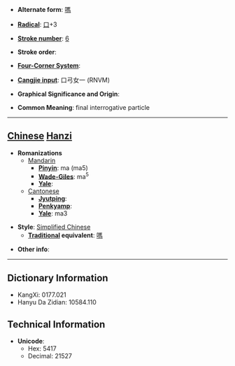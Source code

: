 * '''Alternate form''': [[嗎]]

* '''[[Wiktionary:Chinese radical index| Radical]]''': [[Wiktionary:Chinese radical index 口|口]]+3

* '''[[Wiktionary:Chinese total strokes index|Stroke number]]''': [[Wiktionary:Chinese total strokes index 6|6]]

* '''Stroke order''': 

* '''[[Wiktionary:Chinese four corner index|Four-Corner System]]''': 

* '''[[Wiktionary:Chinese Cangjie index|Cangjie input]]''': 口弓女一 (RNVM)

* '''Graphical Significance and Origin''': 

* '''Common Meaning''': final interrogative particle

----

== [[Chinese]] [[Hanzi]] ==

* '''Romanizations'''
** [[Mandarin]]
*** '''[[Pinyin]]''': ma (ma5)
*** '''[[Wade-Giles]]''': ma<sup>5</sup>
*** '''[[Yale]]''': 
**[[Cantonese]]
***'''[[Jyutping]]''':
***'''[[Penkyamp]]''': 
***'''[[Yale]]''': ma3

* '''Style''': [[Simplified Chinese]] 
** '''[[Traditional Chinese|Traditional]] equivalent''': [[嗎]]

* '''Other info''': 

----

== Dictionary Information ==

* KangXi: 0177.021
* Hanyu Da Zidian: 10584.110

== Technical Information ==

* '''Unicode''':
** Hex: 5417
** Decimal: 21527